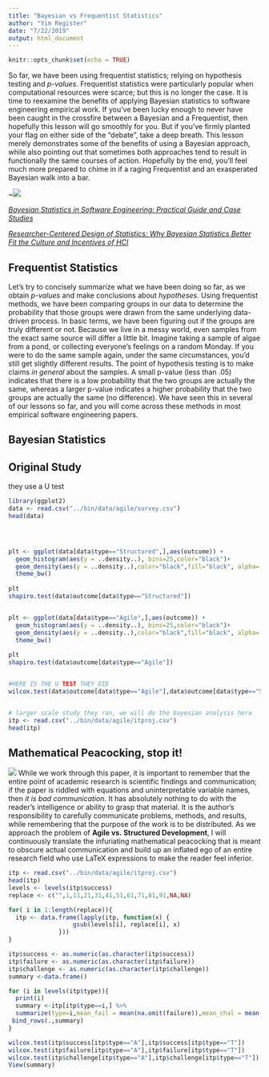 ```yaml
---
title: "Bayesian vs Frequentist Statistics"
author: "Yim Register"
date: "7/22/2019"
output: html_document
---
```


```r
knitr::opts_chunk$set(echo = TRUE)
```
So far, we have been using frequentist statistics; relying on hypothesis testing and *p-values*. Frequentist statistics were particularly popular when computational resources were scarce; but this is no longer the case. It is time to reexamine the benefits of applying Bayesian statistics to software engineering empirical work. If you've been lucky enough to never have been caught in the crossfire between a Bayesian and a Frequentist, then hopefully this lesson will go smoothly for you. But if you've firmly planted your flag on either side of the "debate", take a deep breath. This lesson merely demonstrates some of the benefits of using a Bayesian approach, while also pointing out that sometimes both approaches tend to result in functionally the same courses of action. Hopefully by the end, you'll feel much more prepared to chime in if a raging Frequentist and an exasperated Bayesian walk into a bar.

~![](../bin/images/bayesian.png)


[*Bayesian Statistics in Software Engineering: Practical Guide and Case Studies*](https://arxiv.org/pdf/1608.06865.pdf)

[*Researcher-Centered Design of Statistics: Why Bayesian Statistics Better Fit the Culture and Incentives of HCI*](https://mucollective.northwestern.edu/files/2016-BayesIncentivesHCI-CHI.pdf)

## Frequentist Statistics

Let's try to concisely summarize what we have been doing so far, as we obtain *p-values* and make conclusions about *hypotheses*. Using frequentist methods, we have been comparing groups in our data to determine the probability that those groups were drawn from the same underlying data-driven process. In basic terms, we have been figuring out if the groups are truly different or not. Because we live in a messy world, even samples from the exact same source will differ a little bit. Imagine taking a sample of algae from a pond, or collecting everyone's feelings on a random Monday. If you were to do the same sample again, under the same circumstances, you'd still get slightly different results. The point of hypothesis testing is to make claims *in general* about the samples. A small p-value (less than .05) indicates that there is a low probability that the two groups are actually the same, whereas a larger p-value indicates a higher probability that the two groups are actually the same (no difference). We have seen this in several of our lessons so far, and you will come across these methods in most empirical software engineering papers.

## Bayesian Statistics







## Original Study
they use a U test

```r
library(ggplot2)
data <- read.csv("../bin/data/agile/survey.csv")
head(data)




plt <- ggplot(data[data$type=="Structured",],aes(outcome)) + 
  geom_histogram(aes(y = ..density..), bins=25,color="black")+
  geom_density(aes(y = ..density..),color="black",fill="black", alpha=.2,stat = 'density')+
  theme_bw()
  
plt
shapiro.test(data$outcome[data$type=="Structured"])


plt <- ggplot(data[data$type=="Agile",],aes(outcome)) + 
  geom_histogram(aes(y = ..density..), bins=25,color="black")+
  geom_density(aes(y = ..density..),color="black",fill="black", alpha=.2,stat = 'density')+
  theme_bw()
  
plt
shapiro.test(data$outcome[data$type=="Agile"])


#HERE IS THE U TEST THEY DID
wilcox.test(data$outcome[data$type=="Agile"],data$outcome[data$type=="Structured"])


# larger scale study they ran, we will do the bayesian analysis here
itp <- read.csv("../bin/data/agile/itproj.csv")
head(itp)

```
## Mathematical Peacocking, stop it!
![](../bin/images/easy.png)
While we work through this paper, it is important to remember that the entire point of academic research is scientific findings and communication; if the paper is riddled with equations and uninterpretable variable names, then *it is bad communication*. It has absolutely nothing to do with the reader's intelligence or ability to grasp that material. It is the author's responsibility to carefully communicate problems, methods, and results, while remembering that the purpose of the work is to be distributed. As we approach the problem of **Agile vs. Structured Development**, I will continuously translate the infuriating mathematical peacocking that is meant to obscure actual communication and build up an inflated ego of an entire research field who use LaTeX expressions to make the reader feel inferior.


```r
itp <- read.csv("../bin/data/agile/itproj.csv")
head(itp)
levels <- levels(itp$success)
replace <- c("",1,11,21,31,41,51,61,71,81,91,NA,NA)

for( i in 1:length(replace)){
  itp <- data.frame(lapply(itp, function(x) {
                  gsub(levels[i], replace[i], x)
              }))
}

itp$success <- as.numeric(as.character(itp$success))
itp$failure <- as.numeric(as.character(itp$failure))
itp$challenge <- as.numeric(as.character(itp$challenge))
summary <-data.frame()

for (i in levels(itp$type)){
  print(i)
  summary <-itp[itp$type==i,] %>%
  summarize(type=i,mean_fail = mean(na.omit(failure)),mean_chal = mean(na.omit(challenge)), mean_suc = mean(na.omit(success))) %>%
 bind_rows(.,summary)
}

wilcox.test(itp$success[itp$type=="A"],itp$success[itp$type=="T"])
wilcox.test(itp$failure[itp$type=="A"],itp$failure[itp$type=="T"])
wilcox.test(itp$challenge[itp$type=="A"],itp$challenge[itp$type=="T"])
View(summary)

```